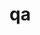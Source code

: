 # qa


<ul className="grid grid-cols-1 md:grid-cols-2 lg:grid-cols-3 xl:grid-cols-4 gap-4 -ml-6">
<ReferenceCard
    title="Acf"
    description="Plots Auto and Partial Auto Correlation of returns and change in returns"
    url="/sdk/reference/qa/acf"
    chevron={false}
/>
<ReferenceCard
    title="Bw"
    description="Plots box and whisker plots"
    url="/sdk/reference/qa/bw"
    chevron={false}
/>
<ReferenceCard
    title="Calculate Adjusted Var"
    description="Calculates VaR, which is adjusted for skew and kurtosis (Cornish-Fischer-Expansion)"
    url="/sdk/reference/qa/calculate_adjusted_var"
    chevron={false}
/>
<ReferenceCard
    title="Cdf"
    description="Plots Cumulative Distribution Function"
    url="/sdk/reference/qa/cdf"
    chevron={false}
/>
<ReferenceCard
    title="Cusum"
    description="Plots Cumulative sum algorithm (CUSUM) to detect abrupt changes in data"
    url="/sdk/reference/qa/cusum"
    chevron={false}
/>
<ReferenceCard
    title="Decompose"
    description="Perform seasonal decomposition"
    url="/sdk/reference/qa/decompose"
    chevron={false}
/>
<ReferenceCard
    title="Es"
    description="Gets Expected Shortfall for specified stock dataframe."
    url="/sdk/reference/qa/es"
    chevron={false}
/>
<ReferenceCard
    title="Hist"
    description="Plots histogram of data"
    url="/sdk/reference/qa/hist"
    chevron={false}
/>
<ReferenceCard
    title="Kurtosis"
    description="Kurtosis Indicator"
    url="/sdk/reference/qa/kurtosis"
    chevron={false}
/>
<ReferenceCard
    title="Line"
    description="Display line plot of data"
    url="/sdk/reference/qa/line"
    chevron={false}
/>
<ReferenceCard
    title="Normality"
    description="Look at the distribution of returns and generate statistics on the relation to the normal curve."
    url="/sdk/reference/qa/normality"
    chevron={false}
/>
<ReferenceCard
    title="Omega"
    description="Get the omega series"
    url="/sdk/reference/qa/omega"
    chevron={false}
/>
<ReferenceCard
    title="Qqplot"
    description="Plots QQ plot for data against normal quantiles"
    url="/sdk/reference/qa/qqplot"
    chevron={false}
/>
<ReferenceCard
    title="Quantile"
    description="Overlay Median & Quantile"
    url="/sdk/reference/qa/quantile"
    chevron={false}
/>
<ReferenceCard
    title="Rolling"
    description="Return rolling mean and standard deviation"
    url="/sdk/reference/qa/rolling"
    chevron={false}
/>
<ReferenceCard
    title="Sharpe"
    description="Calculates the sharpe ratio"
    url="/sdk/reference/qa/sharpe"
    chevron={false}
/>
<ReferenceCard
    title="Skew"
    description="Skewness Indicator"
    url="/sdk/reference/qa/skew"
    chevron={false}
/>
<ReferenceCard
    title="Sortino"
    description="Calculates the sortino ratio"
    url="/sdk/reference/qa/sortino"
    chevron={false}
/>
<ReferenceCard
    title="Spread"
    description="Standard Deviation and Variance"
    url="/sdk/reference/qa/spread"
    chevron={false}
/>
<ReferenceCard
    title="Summary"
    description="Print summary statistics"
    url="/sdk/reference/qa/summary"
    chevron={false}
/>
<ReferenceCard
    title="Unitroot"
    description="Calculate test statistics for unit roots"
    url="/sdk/reference/qa/unitroot"
    chevron={false}
/>
<ReferenceCard
    title="Var"
    description="Gets value at risk for specified stock dataframe."
    url="/sdk/reference/qa/var"
    chevron={false}
/>
</ul>
